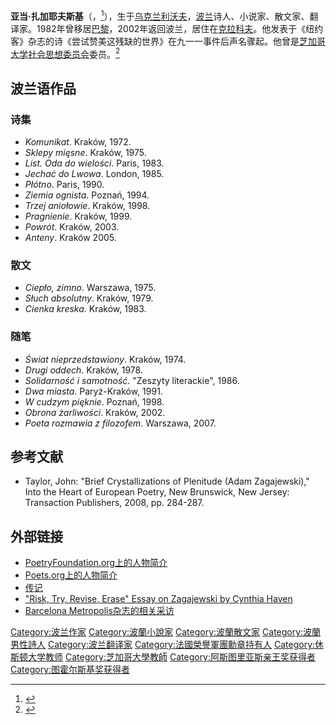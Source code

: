 {{Infobox writer  <!--For more information, see [[:Template:Infobox_Writer/doc|:Template:Infobox Writer/doc]].-->
| name = 亚当·扎加耶夫斯基<br>Adam Zagajewski 
| image = Adam Zagajewski.jpg
| caption = 2009年的扎加耶夫斯基
| birth_date =  {{birth date|1945|6|21|df=y}}
| birth_place = {{flag|Soviet Union|1936}}[[乌克兰苏维埃社会主义共和国|乌克兰苏维埃社会主义共和国]][[利沃夫|利沃夫]]
| death_date = {{death date and age|2021|3|21|1945|6|21|df=y}}
| death_place = {{POL}}[[克拉科夫|克拉科夫]]
| occupation = 诗人，散文家，翻译家
| nationality = {{POL}}
| alma_mater = [[亚捷隆大学|亚捷隆大学]]
| notable_works= {{ubl|class=nowrap|
 |''{{tsl|en|Unseen Hand||Unseen Hand}}''
 |''{{tsl|en|Another Beauty||Another Beauty}}''
 |''Such absolutny''
 |''Asymetria''}}
| awards = {{ubl|
 |{{tsl|en|Struga Poetry Evenings||Struga Poetry Evenings Golden Wreath}} (2018)
 |[[阿斯图里亚斯亲王奖|阿斯图里亚斯亲王奖]] (2017)
 |{{tsl|en|Griffin Poetry Prize||Griffin Lifetime Recognition Award}} (2016)
 |{{tsl|en|Heinrich Mann Prize||Heinrich Mann Prize}} (2015)
 |[[紐斯塔特國際文學獎|紐斯塔特國際文學獎]] (2004)
 |{{tsl|en|Vilenica Prize||Vilenica Prize}} (1996)
 |{{tsl|en|Kościelski Award||Kościelski Award}} (1975)}}
}}
'''亚当·扎加耶夫斯基'''（{{lang-pl|Adam Zagajewski}}，{{bd|1945年|6月21日|2021年|3月21日|catIdx=Zagajewski}}<ref>{{cite news|last= Scislowska|first= Monika|date= 22 March 2021|title= Acclaimed Polish poet Adam Zagajewski dies at age 75|url= https://abcnews.go.com/Entertainment/wireStory/acclaimed-polish-poet-adam-zagajewski-dies-age-75-76603482|work= [[ABC_News|ABC News]]|access-date= 22 March 2021|archive-date= 2021-05-07|archive-url= https://web.archive.org/web/20210507002652/https://abcnews.go.com/Entertainment/wireStory/acclaimed-polish-poet-adam-zagajewski-dies-age-75-76603482}}</ref>），生于[[乌克兰苏维埃社会主义共和国|乌克兰]][[利沃夫|利沃夫]]，[[波兰|波兰]]诗人、小说家、散文家、翻译家。1982年曾移居[[巴黎|巴黎]]，2002年返回波兰，居住在[[克拉科夫|克拉科夫]]。他发表于《纽约客》杂志的诗《尝试赞美这残缺的世界》在九一一事件后声名骤起。他曾是[[芝加哥大学|芝加哥大学]][[社会思想委员会|社会思想委员会]]委员。<ref>{{Cite web |url=https://p-articles.com/works/2084.html |title=存档副本 |access-date=2021-05-25 |archive-date=2021-05-25 |archive-url=https://web.archive.org/web/20210525042459/http://p-articles.com/works/2084.html }}</ref>

==波兰语作品==
===诗集===
* ''Komunikat''. Kraków, 1972.
* ''Sklepy mięsne''. Kraków, 1975. 
* ''List. Oda do wielości''. Paris, 1983. 
* ''Jechać do Lwowa''. London, 1985. 
* ''Płótno''. Paris, 1990. 
* ''Ziemia ognista''. Poznań, 1994. 
* ''Trzej aniołowie''. Kraków, 1998. 
* ''Pragnienie''. Kraków, 1999. 
* ''Powrót''. Kraków, 2003. 
* ''Anteny''. Kraków 2005.

===散文===
* ''Ciepło, zimno''. Warszawa, 1975.
* ''Słuch absolutny''. Kraków, 1979.
* ''Cienka kreska''. Kraków, 1983.

===随笔===
* ''Świat nieprzedstawiony''. Kraków, 1974. 
* ''Drugi oddech''. Kraków, 1978. 
* ''Solidarność i samotność''. "Zeszyty literackie", 1986. 
* ''Dwa miasta''. Paryż-Kraków, 1991. 
* ''W cudzym pięknie''. Poznań, 1998. 
* ''Obrona żarliwości''. Kraków, 2002.
* ''Poeta rozmawia z filozofem''. Warszawa, 2007.

==参考文献==
{{reflist}}
* Taylor, John: "Brief Crystallizations of Plenitude (Adam Zagajewski)," Into the Heart of European Poetry, New Brunswick, New Jersey: Transaction Publishers, 2008, pp. 284-287.

==外部链接==
{{Wikiquotelang|en|Adam Zagajewski}}
{{Commons category}}
* [https://web.archive.org/web/20070927003730/http://www.poetryfoundation.org/archive/poet.html?id=7641 PoetryFoundation.org上的人物简介]
* [http://www.poets.org/poet.php/prmPID/343 Poets.org上的人物简介]{{Wayback|url=http://www.poets.org/poet.php/prmPID/343 |date=20110521050110 }}
* [https://web.archive.org/web/20100610223901/http://www.culture.pl/en/culture/artykuly/os_zagajewski_adam 传记]
* [https://web.archive.org/web/20080501034415/http://www.poetryfoundation.org/features/feature.onpoets.html?id=178036 "Risk, Try, Revise, Erase" Essay on Zagajewski by Cynthia Haven] 
* [https://web.archive.org/web/20100622053222/http://www.barcelonametropolis.cat/en/page.asp?id=22&ui=306 Barcelona Metropolis杂志的相关采访] 

{{阿斯图里亚斯亲王奖获得者|literature}}
{{Authority control}}
{{DEFAULTSORT:Zagajewski, Adam}}
[[Category:波兰作家|Category:波兰作家]]
[[Category:波蘭小說家|Category:波蘭小說家]]
[[Category:波蘭散文家|Category:波蘭散文家]]
[[Category:波蘭男性詩人|Category:波蘭男性詩人]]
[[Category:波兰翻译家|Category:波兰翻译家]]
[[Category:法國榮譽軍團勳章持有人|Category:法國榮譽軍團勳章持有人]]
[[Category:休斯顿大学教师|Category:休斯顿大学教师]]
[[Category:芝加哥大學教師|Category:芝加哥大學教師]]
[[Category:阿斯图里亚斯亲王奖获得者|Category:阿斯图里亚斯亲王奖获得者]]
[[Category:图霍尔斯基奖获得者|Category:图霍尔斯基奖获得者]]